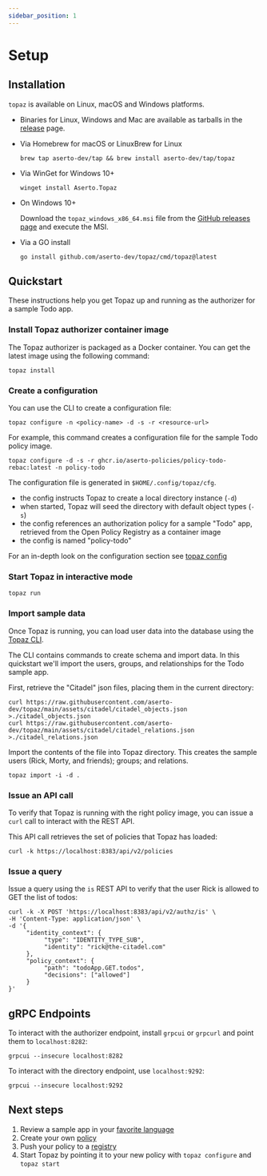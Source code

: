 ```yaml
---
sidebar_position: 1
---
```

# Setup

## Installation

`topaz` is available on Linux, macOS and Windows platforms.

* Binaries for Linux, Windows and Mac are available as tarballs in the [release](https://github.com/aserto-dev/topaz/releases) page.

* Via Homebrew for macOS or LinuxBrew for Linux

   ```shell
  brew tap aserto-dev/tap && brew install aserto-dev/tap/topaz
   ```

* Via WinGet for Windows 10+

   ```shell
  winget install Aserto.Topaz
   ```

* On Windows 10+

  Download the `topaz_windows_x86_64.msi` file from the [GitHub releases page](https://github.com/aserto-dev/topaz/releases) and execute the MSI.

* Via a GO install

  ```shell
  go install github.com/aserto-dev/topaz/cmd/topaz@latest
  ```

## Quickstart

These instructions help you get Topaz up and running as the authorizer for a sample Todo app.

### Install Topaz authorizer container image

The Topaz authorizer is packaged as a Docker container. You can get the latest image using the following command:

```shell
topaz install
```

### Create a configuration

You can use the CLI to create a configuration file:

```shell
topaz configure -n <policy-name> -d -s -r <resource-url>
```

For example, this command creates a configuration file for the sample Todo policy image.

```shell
topaz configure -d -s -r ghcr.io/aserto-policies/policy-todo-rebac:latest -n policy-todo
```

The configuration file is generated in `$HOME/.config/topaz/cfg`.
* the config instructs Topaz to create a local directory instance (`-d`)
* when started, Topaz will seed the directory with default object types (`-s`)
* the config references an authorization policy for a sample "Todo" app, retrieved from the Open Policy Registry as a container image
* the config is named "policy-todo"

For an in-depth look on the configuration section see [topaz config](https://github.com/aserto-dev/topaz/blob/main/docs/config.md)

### Start Topaz in interactive mode

```shell
topaz run
```

### Import sample data

Once Topaz is running, you can load user data into the database using the [Topaz CLI](/docs/command-line-interface/topaz-cli/index.mdx).

The CLI contains commands to create schema and import data. In this quickstart we'll import the users, groups, and relationships for the Todo sample app.

First, retrieve the "Citadel" json files, placing them in the current directory:

```shell
curl https://raw.githubusercontent.com/aserto-dev/topaz/main/assets/citadel/citadel_objects.json >./citadel_objects.json
curl https://raw.githubusercontent.com/aserto-dev/topaz/main/assets/citadel/citadel_relations.json >./citadel_relations.json
```

Import the contents of the file into Topaz directory. This creates the sample users (Rick, Morty, and friends); groups; and relations.

```shell
topaz import -i -d .
```

### Issue an API call

To verify that Topaz is running with the right policy image, you can issue a `curl` call to interact with the REST API.

This API call retrieves the set of policies that Topaz has loaded:

```shell
curl -k https://localhost:8383/api/v2/policies
```

### Issue a query

Issue a query using the `is` REST API to verify that the user Rick is allowed to GET the list of todos:

```shell
curl -k -X POST 'https://localhost:8383/api/v2/authz/is' \
-H 'Content-Type: application/json' \
-d '{
     "identity_context": {
          "type": "IDENTITY_TYPE_SUB",
          "identity": "rick@the-citadel.com"
     },
     "policy_context": {
          "path": "todoApp.GET.todos",
          "decisions": ["allowed"]
     }
}'
```

## gRPC Endpoints

To interact with the authorizer endpoint, install `grpcui` or `grpcurl` and point them to `localhost:8282`:

```shell
grpcui --insecure localhost:8282
```

To interact with the directory endpoint, use `localhost:9292`:

```shell
grpcui --insecure localhost:9292
```

## Next steps
1. Review a sample app in your [favorite language](/docs/getting-started/samples)
2. Create your own [policy](/docs/policies)
3. Push your policy to a [registry](/docs/policies/lifecycle#policy-cli)
4. Start Topaz by pointing it to your new policy with `topaz configure` and `topaz start`

